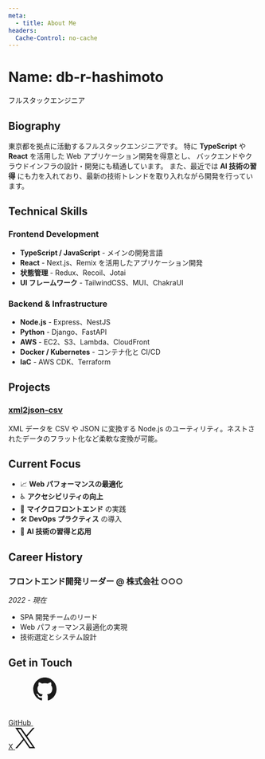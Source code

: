 ```yaml
---
meta:
  - title: About Me
headers:
  Cache-Control: no-cache
---
```


<div className="prose dark:prose-invert">
  <div className="text-center mb-12">
    <h1 className="!mb-2">Name: db-r-hashimoto</h1>
    <p className="text-xl text-gray-600 dark:text-gray-400">フルスタックエンジニア</p>
  </div>

## Biography

東京都を拠点に活動するフルスタックエンジニアです。
特に **TypeScript** や **React** を活用した Web アプリケーション開発を得意とし、
バックエンドやクラウドインフラの設計・開発にも精通しています。
また、最近では **AI 技術の習得** にも力を入れており、最新の技術トレンドを取り入れながら開発を行っています。

## Technical Skills

### Frontend Development

- **TypeScript / JavaScript** - メインの開発言語
- **React** - Next.js、Remix を活用したアプリケーション開発
- **状態管理** - Redux、Recoil、Jotai
- **UI フレームワーク** - TailwindCSS、MUI、ChakraUI

### Backend & Infrastructure

- **Node.js** - Express、NestJS
- **Python** - Django、FastAPI
- **AWS** - EC2、S3、Lambda、CloudFront
- **Docker / Kubernetes** - コンテナ化と CI/CD
- **IaC** - AWS CDK、Terraform

## Projects

### [xml2json-csv](https://github.com/db-r-hashimoto/xml2json-csv)

XML データを CSV や JSON に変換する Node.js のユーティリティ。ネストされたデータのフラット化など柔軟な変換が可能。

## Current Focus

- 📈 **Web パフォーマンスの最適化**
- ♿ **アクセシビリティの向上**
- 🔄 **マイクロフロントエンド** の実践
- 🛠 **DevOps プラクティス** の導入
- 🤖 **AI 技術の習得と応用**

## Career History

### フロントエンド開発リーダー @ 株式会社 ○○○

_2022 - 現在_

- SPA 開発チームのリード
- Web パフォーマンス最適化の実現
- 技術選定とシステム設計

## Get in Touch

  <div className="flex justify-center space-x-4">
    <div>
      <a href="https://github.com/db-r-hashimoto" target="_blank" rel="noopener noreferrer" className="no-underline">
        <span className="sr-only">GitHub</span>
        <svg width="96" height="96" viewBox="0 0 200 200" xmlns="http://www.w3.org/2000/svg">
          <path fill-rule="evenodd" clip-rule="evenodd" d="M48.854 0C21.839 0 0 22 0 49.217c0 21.756 13.993 40.172 33.405 46.69 2.427.49 3.316-1.059 3.316-2.362 0-1.141-.08-5.052-.08-9.127-13.59 2.934-16.42-5.867-16.42-5.867-2.184-5.704-5.42-7.17-5.42-7.17-4.448-3.015.324-3.015.324-3.015 4.934.326 7.523 5.052 7.523 5.052 4.367 7.496 11.404 5.378 14.235 4.074.404-3.178 1.699-5.378 3.074-6.6-10.839-1.141-22.243-5.378-22.243-24.283 0-5.378 1.94-9.778 5.014-13.2-.485-1.222-2.184-6.275.486-13.038 0 0 4.125-1.304 13.426 5.052a46.97 46.97 0 0 1 12.214-1.63c4.125 0 8.33.571 12.213 1.63 9.302-6.356 13.427-5.052 13.427-5.052 2.67 6.763.97 11.816.485 13.038 3.155 3.422 5.015 7.822 5.015 13.2 0 18.905-11.404 23.06-22.324 24.283 1.78 1.548 3.316 4.481 3.316 9.126 0 6.6-.08 11.897-.08 13.526 0 1.304.89 2.853 3.316 2.364 19.412-6.52 33.405-24.935 33.405-46.691C97.707 22 75.788 0 48.854 0z" fill="currentColor"/>
        </svg>
      </a>
    </div>
    <a href="https://x.com/digi_hashi" target="_blank" rel="noopener noreferrer" className="no-underline">
      <span className="sr-only">X</span>
      <svg width="40" height="45" viewBox="0 0 1200 1227" fill="none" xmlns="http://www.w3.org/2000/svg">
        <path d="M714.163 519.284L1160.89 0H1055.03L667.137 450.887L357.328 0H0L468.492 681.821L0 1226.37H105.866L515.491 750.218L842.672 1226.37H1200L714.137 519.284H714.163ZM569.165 687.828L521.697 619.934L144.011 79.6944H306.615L611.412 515.685L658.88 583.579L1055.08 1150.3H892.476L569.165 687.854V687.828Z" fill="currentColor"/>
      </svg>
    </a>
  </div>
</div>
